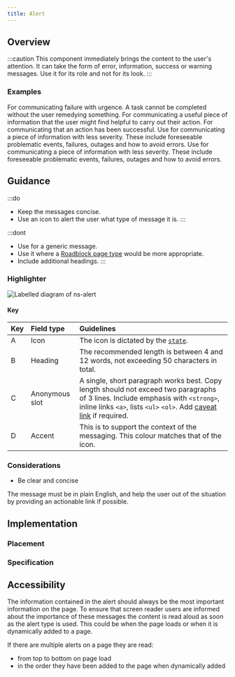 ```yaml
---
title: Alert
---
```




## Overview

<CompDetails name={componentName} />

:::caution
This component immediately brings the content to the user's attention. It can take the form of error, information, success or warning messages. Use it for its role and not for its look.
:::

### Examples

<Tabs>
  <TabItem label="Standard">
    <ExampleViewer type="standard" />
  </TabItem>
  <TabItem label="Error">
    For communicating failure with urgence. A task cannot be completed without the user remedying something.
    <ExampleViewer type="highlighter-error" />
  </TabItem>
  <TabItem label="Info">
    For communicating a useful piece of information that the user might find helpful to carry out their action.
    <ExampleViewer type="highlighter-info" />
  </TabItem>
  <TabItem label="Success">
    For communicating that an action has been successful.
    <ExampleViewer type="highlighter-success" />
  </TabItem>
  <TabItem label="Warning">
    Use for communicating a piece of information with less severity. These include foreseeable problematic events, failures, outages and how to avoid errors.
    <ExampleViewer type="highlighter-warning" />
  </TabItem>
  <TabItem label="Dismissible">
    Use for communicating a piece of information with less severity. These include foreseeable problematic events, failures, outages and how to avoid errors.
    <ExampleViewer type="standard-dismissible" />
  </TabItem>
</Tabs>

## Guidance

:::do
- Keep the messages concise.
- Use an icon to alert the user what type of message it is.
:::

:::dont
- Use for a generic message.
- Use it where a [Roadblock page type](/page-types/roadblock) would be more appropriate.
- Include additional headings.
:::

### Highlighter

![Labelled diagram of ns-alert](@assets/components/ns-alert/guidance-highlighter.webp)

#### Key

| Key | Field type | Guidelines |
| :--- | :--- | :--- |
| <span class="marker">A</span> | Icon | The icon is dictated by the [`state`](#specification-attribute-state). |
| <span class="marker">B</span> | Heading | The recommended length is between 4 and 12 words, not exceeding 50 characters in total. |
| <span class="marker">C</span> | Anonymous slot | A single, short paragraph works best. Copy length should not exceed two paragraphs of 3 lines. Include emphasis with `<strong>`, inline links `<a>`, lists `<ul>` `<ol>`. Add [caveat link](/components/ns-caveat) if required. |
| <span class="marker">D</span> | Accent | This is to support the context of the messaging. This colour matches that of the icon. |

### Considerations

- Be clear and concise

The message must be in plain English, and help the user out of the situation by providing an actionable link if possible.

## Implementation

### Placement

<Placement name={componentName} />

### Specification

<Specification name={componentName} />

## Accessibility

The information contained in the alert should always be the most important information on the page. To ensure that screen reader users are informed about the importance of these messages the content is read aloud as soon as the alert type is used. This could be when the page loads or when it is dynamically added to a page.

If there are multiple alerts on a page they are read:

- from top to bottom on page load
- in the order they have been added to the page when dynamically added
